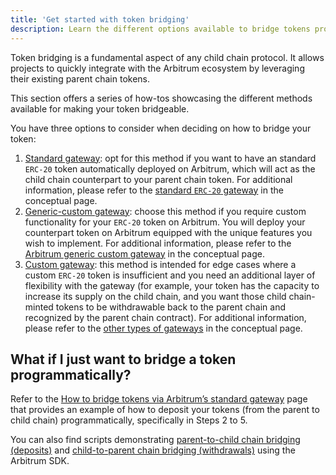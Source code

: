```yaml
---
title: 'Get started with token bridging'
description: Learn the different options available to bridge tokens programmatically
---
```


Token bridging is a fundamental aspect of any child chain protocol. It allows projects to quickly integrate with the Arbitrum ecosystem by leveraging their existing parent chain tokens.

This section offers a series of how-tos showcasing the different methods available for making your token bridgeable.

You have three options to consider when deciding on how to bridge your token:

1. [Standard gateway](/docs/build-decentralized-apps/token-bridging/bridge-tokens-programmatically/02-how-to-bridge-tokens-standard): opt for this method if you want to have an standard `ERC-20` token automatically deployed on Arbitrum, which will act as the child chain counterpart to your parent chain token. For additional information, please refer to the [standard `ERC-20` gateway](/docs/build-decentralized-apps/token-bridging/03-token-bridge-erc20#default-standard-bridging) in the conceptual page.
2. [Generic-custom gateway](/docs/build-decentralized-apps/token-bridging/bridge-tokens-programmatically/03-how-to-bridge-tokens-generic-custom): choose this method if you require custom functionality for your `ERC-20` token on Arbitrum. You will deploy your counterpart token on Arbitrum equipped with the unique features you wish to implement. For additional information, please refer to the [Arbitrum generic custom gateway](/docs/build-decentralized-apps/token-bridging/03-token-bridge-erc20#the-arbitrum-generic-custom-gateway) in the conceptual page.
3. [Custom gateway](/docs/build-decentralized-apps/token-bridging/bridge-tokens-programmatically/04-how-to-bridge-tokens-custom-gateway): this method is intended for edge cases where a custom `ERC-20` token is insufficient and you need an additional layer of flexibility with the gateway (for example, your token has the capacity to increase its supply on the child chain, and you want those child chain-minted tokens to be withdrawable back to the parent chain and recognized by the parent chain contract). For additional information, please refer to the [other types of gateways](/docs/build-decentralized-apps/token-bridging/03-token-bridge-erc20#other-flavors-of-gateways) in the conceptual page.

## What if I just want to bridge a token programmatically?

Refer to the [How to bridge tokens via Arbitrum’s standard gateway](/docs/build-decentralized-apps/token-bridging/bridge-tokens-programmatically/02-how-to-bridge-tokens-standard) page that provides an example of how to deposit your tokens (from the parent to child chain) programmatically, specifically in Steps 2 to 5.

You can also find scripts demonstrating [parent-to-child chain bridging (deposits)](https://github.com/OffchainLabs/arbitrum-tutorials/tree/master/packages/token-deposit) and [child-to-parent chain bridging (withdrawals)](https://github.com/OffchainLabs/arbitrum-tutorials/tree/master/packages/token-withdraw) using the Arbitrum SDK.
